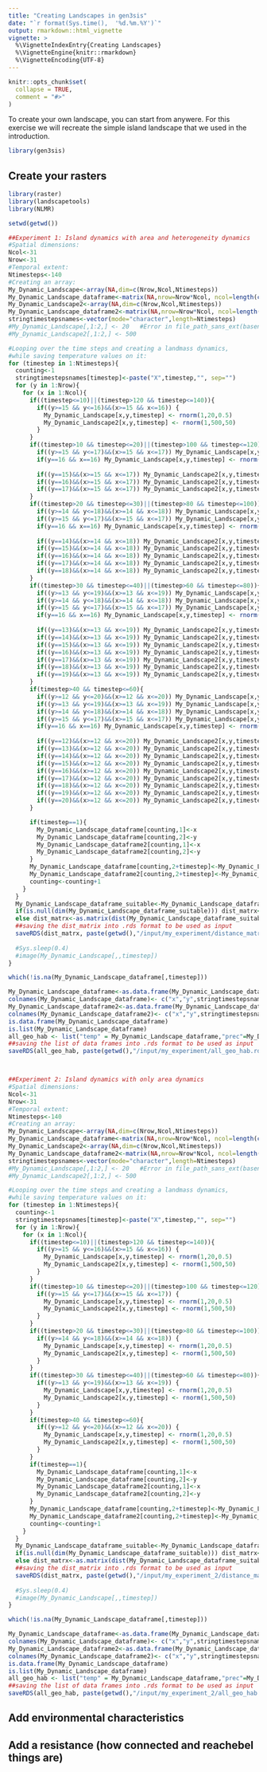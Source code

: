 ```yaml
---
title: "Creating Landscapes in gen3sis"
date: "`r format(Sys.time(),  '%d.%m.%Y')`"
output: rmarkdown::html_vignette
vignette: >
  %\VignetteIndexEntry{Creating Landscapes}
  %\VignetteEngine{knitr::rmarkdown}
  %\VignetteEncoding{UTF-8}
---
```


```r
knitr::opts_chunk$set(
  collapse = TRUE,
  comment = "#>"
)
```

To create your own landscape, you can start from anywere. For this exercise we will recreate the simple island landscape that we used in the introduction.

```r
library(gen3sis)
```

## Create your rasters

```r
library(raster)
library(landscapetools)
library(NLMR)

setwd(getwd())

##Experiment 1: Island dynamics with area and heterogeneity dynamics
#Spatial dimensions:
Ncol<-31
Nrow<-31
#Temporal extent:
Ntimesteps<-140
#Creating an array:
My_Dynamic_Landscape<-array(NA,dim=c(Nrow,Ncol,Ntimesteps))
My_Dynamic_Landscape_dataframe<-matrix(NA,nrow=Nrow*Ncol, ncol=length(c(Ncol,Nrow))+Ntimesteps)
My_Dynamic_Landscape2<-array(NA,dim=c(Nrow,Ncol,Ntimesteps))
My_Dynamic_Landscape_dataframe2<-matrix(NA,nrow=Nrow*Ncol, ncol=length(c(Ncol,Nrow))+Ntimesteps)
stringtimestepsnames<-vector(mode="character",length=Ntimesteps)
#My_Dynamic_Landscape[,1:2,] <- 20   #Error in file_path_sans_ext(basename(config_file)) : could not find function "file_path_sans_ext"
#My_Dynamic_Landscape2[,1:2,] <- 500

#Looping over the time steps and creating a landmass dynamics, 
#while saving temperature values on it:
for (timestep in 1:Ntimesteps){
  counting<-1
  stringtimestepsnames[timestep]<-paste("X",timestep,"", sep="")
  for (y in 1:Nrow){
    for (x in 1:Ncol){
      if((timestep<=10)||(timestep>120 && timestep<=140)){
        if((y>=15 && y<=16)&&(x>=15 && x<=16)) {
          My_Dynamic_Landscape[x,y,timestep] <- rnorm(1,20,0.5) 
          My_Dynamic_Landscape2[x,y,timestep] <- rnorm(1,500,50) 
        }
      }
      if((timestep>10 && timestep<=20)||(timestep>100 && timestep<=120)){
        if((y>=15 && y<=17)&&(x>=15 && x<=17)) My_Dynamic_Landscape[x,y,timestep] <- rnorm(1,20,0.5) 
        if(y==16 && x==16) My_Dynamic_Landscape[x,y,timestep] <- rnorm(1,19,0.5) 
        
        if((y==15)&&(x>=15 && x<=17)) My_Dynamic_Landscape2[x,y,timestep] <- rnorm(1,500,50) 
        if((y==16)&&(x>=15 && x<=17)) My_Dynamic_Landscape2[x,y,timestep] <- rnorm(1,600,50) 
        if((y==17)&&(x>=15 && x<=17)) My_Dynamic_Landscape2[x,y,timestep] <- rnorm(1,700,50)   
      }
      if((timestep>20 && timestep<=30)||(timestep>80 && timestep<=100)){
        if((y>=14 && y<=18)&&(x>=14 && x<=18)) My_Dynamic_Landscape[x,y,timestep] <- rnorm(1,20,0.5) 
        if((y>=15 && y<=17)&&(x>=15 && x<=17)) My_Dynamic_Landscape[x,y,timestep] <- rnorm(1,19,0.5) 
        if(y==16 && x==16) My_Dynamic_Landscape[x,y,timestep] <- rnorm(1,18,0.5) 
        
        if((y==14)&&(x>=14 && x<=18)) My_Dynamic_Landscape2[x,y,timestep] <- rnorm(1,500,50) 
        if((y==15)&&(x>=14 && x<=18)) My_Dynamic_Landscape2[x,y,timestep] <- rnorm(1,600,50) 
        if((y==16)&&(x>=14 && x<=18)) My_Dynamic_Landscape2[x,y,timestep] <- rnorm(1,700,50) 
        if((y==17)&&(x>=14 && x<=18)) My_Dynamic_Landscape2[x,y,timestep] <- rnorm(1,800,50) 
        if((y==18)&&(x>=14 && x<=18)) My_Dynamic_Landscape2[x,y,timestep] <- rnorm(1,900,50)         
      }
      if((timestep>30 && timestep<=40)||(timestep>60 && timestep<=80)){
        if((y>=13 && y<=19)&&(x>=13 && x<=19)) My_Dynamic_Landscape[x,y,timestep] <- rnorm(1,20,0.5) 
        if((y>=14 && y<=18)&&(x>=14 && x<=18)) My_Dynamic_Landscape[x,y,timestep] <- rnorm(1,19,0.5) 
        if((y>=15 && y<=17)&&(x>=15 && x<=17)) My_Dynamic_Landscape[x,y,timestep] <- rnorm(1,18,0.5) 
        if(y==16 && x==16) My_Dynamic_Landscape[x,y,timestep] <- rnorm(1,17,0.5) 
        
        if((y==13)&&(x>=13 && x<=19)) My_Dynamic_Landscape2[x,y,timestep] <- rnorm(1,500,50) 
        if((y==14)&&(x>=13 && x<=19)) My_Dynamic_Landscape2[x,y,timestep] <- rnorm(1,600,50) 
        if((y==15)&&(x>=13 && x<=19)) My_Dynamic_Landscape2[x,y,timestep] <- rnorm(1,700,50) 
        if((y==16)&&(x>=13 && x<=19)) My_Dynamic_Landscape2[x,y,timestep] <- rnorm(1,800,50) 
        if((y==17)&&(x>=13 && x<=19)) My_Dynamic_Landscape2[x,y,timestep] <- rnorm(1,900,50) 
        if((y==18)&&(x>=13 && x<=19)) My_Dynamic_Landscape2[x,y,timestep] <- rnorm(1,1000,50)  
        if((y==19)&&(x>=13 && x<=19)) My_Dynamic_Landscape2[x,y,timestep] <- rnorm(1,1100,50)           
      }
      if(timestep>40 && timestep<=60){
        if((y>=12 && y<=20)&&(x>=12 && x<=20)) My_Dynamic_Landscape[x,y,timestep] <- rnorm(1,20,0.5) 
        if((y>=13 && y<=19)&&(x>=13 && x<=19)) My_Dynamic_Landscape[x,y,timestep] <- rnorm(1,19,0.5) 
        if((y>=14 && y<=18)&&(x>=14 && x<=18)) My_Dynamic_Landscape[x,y,timestep] <- rnorm(1,18,0.5) 
        if((y>=15 && y<=17)&&(x>=15 && x<=17)) My_Dynamic_Landscape[x,y,timestep] <- rnorm(1,17,0.5) 
        if(y==16 && x==16) My_Dynamic_Landscape[x,y,timestep] <- rnorm(1,16,0.5) 
        
        if((y==12)&&(x>=12 && x<=20)) My_Dynamic_Landscape2[x,y,timestep] <- rnorm(1,500,50) 
        if((y==13)&&(x>=12 && x<=20)) My_Dynamic_Landscape2[x,y,timestep] <- rnorm(1,600,50) 
        if((y==14)&&(x>=12 && x<=20)) My_Dynamic_Landscape2[x,y,timestep] <- rnorm(1,700,50) 
        if((y==15)&&(x>=12 && x<=20)) My_Dynamic_Landscape2[x,y,timestep] <- rnorm(1,800,50) 
        if((y==16)&&(x>=12 && x<=20)) My_Dynamic_Landscape2[x,y,timestep] <- rnorm(1,900,50) 
        if((y==17)&&(x>=12 && x<=20)) My_Dynamic_Landscape2[x,y,timestep] <- rnorm(1,1000,50)  
        if((y==18)&&(x>=12 && x<=20)) My_Dynamic_Landscape2[x,y,timestep] <- rnorm(1,1100,50)  
        if((y==19)&&(x>=12 && x<=20)) My_Dynamic_Landscape2[x,y,timestep] <- rnorm(1,1200,50)  
        if((y==20)&&(x>=12 && x<=20)) My_Dynamic_Landscape2[x,y,timestep] <- rnorm(1,1300,50)  
      }

      if(timestep==1){
        My_Dynamic_Landscape_dataframe[counting,1]<-x
        My_Dynamic_Landscape_dataframe[counting,2]<-y
        My_Dynamic_Landscape_dataframe2[counting,1]<-x
        My_Dynamic_Landscape_dataframe2[counting,2]<-y
      }
      My_Dynamic_Landscape_dataframe[counting,2+timestep]<-My_Dynamic_Landscape[x,y,timestep]
      My_Dynamic_Landscape_dataframe2[counting,2+timestep]<-My_Dynamic_Landscape2[x,y,timestep]
      counting<-counting+1
    }
  }
  My_Dynamic_Landscape_dataframe_suitable<-My_Dynamic_Landscape_dataframe[which(My_Dynamic_Landscape_dataframe[,2+timestep]>0),]
  if(is.null(dim(My_Dynamic_Landscape_dataframe_suitable))) dist_matrx<-as.matrix(dist(My_Dynamic_Landscape_dataframe_suitable[1:2], method = "euclidean"))
  else dist_matrx<-as.matrix(dist(My_Dynamic_Landscape_dataframe_suitable[,1:2], method = "euclidean"))
  ##saving the dist_matrix into .rds format to be used as input
  saveRDS(dist_matrx, paste(getwd(),"/input/my_experiment/distance_matrices/geo_dist_m_ti_t_",(Ntimesteps - timestep),".rds", sep=""))
  
  #Sys.sleep(0.4)
  #image(My_Dynamic_Landscape[,,timestep])
}

which(!is.na(My_Dynamic_Landscape_dataframe[,timestep]))

My_Dynamic_Landscape_dataframe<-as.data.frame(My_Dynamic_Landscape_dataframe)
colnames(My_Dynamic_Landscape_dataframe)<- c("x","y",stringtimestepsnames)
My_Dynamic_Landscape_dataframe2<-as.data.frame(My_Dynamic_Landscape_dataframe2)
colnames(My_Dynamic_Landscape_dataframe2)<- c("x","y",stringtimestepsnames)
is.data.frame(My_Dynamic_Landscape_dataframe)
is.list(My_Dynamic_Landscape_dataframe)
all_geo_hab <- list("temp" = My_Dynamic_Landscape_dataframe,"prec"=My_Dynamic_Landscape_dataframe2) #This is important, otherwise the objects in the list won't have a name
##saving the list of data frames into .rds format to be used as input
saveRDS(all_geo_hab, paste(getwd(),"/input/my_experiment/all_geo_hab.rds", sep=""))



##Experiment 2: Island dynamics with only area dynamics
#Spatial dimensions:
Ncol<-31
Nrow<-31
#Temporal extent:
Ntimesteps<-140
#Creating an array:
My_Dynamic_Landscape<-array(NA,dim=c(Nrow,Ncol,Ntimesteps))
My_Dynamic_Landscape_dataframe<-matrix(NA,nrow=Nrow*Ncol, ncol=length(c(Ncol,Nrow))+Ntimesteps)
My_Dynamic_Landscape2<-array(NA,dim=c(Nrow,Ncol,Ntimesteps))
My_Dynamic_Landscape_dataframe2<-matrix(NA,nrow=Nrow*Ncol, ncol=length(c(Ncol,Nrow))+Ntimesteps)
stringtimestepsnames<-vector(mode="character",length=Ntimesteps)
#My_Dynamic_Landscape[,1:2,] <- 20   #Error in file_path_sans_ext(basename(config_file)) : could not find function "file_path_sans_ext"
#My_Dynamic_Landscape2[,1:2,] <- 500

#Looping over the time steps and creating a landmass dynamics, 
#while saving temperature values on it:
for (timestep in 1:Ntimesteps){
  counting<-1
  stringtimestepsnames[timestep]<-paste("X",timestep,"", sep="")
  for (y in 1:Nrow){
    for (x in 1:Ncol){
      if((timestep<=10)||(timestep>120 && timestep<=140)){
        if((y>=15 && y<=16)&&(x>=15 && x<=16)) {
          My_Dynamic_Landscape[x,y,timestep] <- rnorm(1,20,0.5) 
          My_Dynamic_Landscape2[x,y,timestep] <- rnorm(1,500,50) 
        }
      }
      if((timestep>10 && timestep<=20)||(timestep>100 && timestep<=120)){
        if((y>=15 && y<=17)&&(x>=15 && x<=17)) {
          My_Dynamic_Landscape[x,y,timestep] <- rnorm(1,20,0.5) 
          My_Dynamic_Landscape2[x,y,timestep] <- rnorm(1,500,50)
        }
      }
      if((timestep>20 && timestep<=30)||(timestep>80 && timestep<=100)){
        if((y>=14 && y<=18)&&(x>=14 && x<=18)) {
          My_Dynamic_Landscape[x,y,timestep] <- rnorm(1,20,0.5) 
          My_Dynamic_Landscape2[x,y,timestep] <- rnorm(1,500,50) 
        }
      }
      if((timestep>30 && timestep<=40)||(timestep>60 && timestep<=80)){
        if((y>=13 && y<=19)&&(x>=13 && x<=19)) {
          My_Dynamic_Landscape[x,y,timestep] <- rnorm(1,20,0.5)
          My_Dynamic_Landscape2[x,y,timestep] <- rnorm(1,500,50)
        }
      }
      if(timestep>40 && timestep<=60){
        if((y>=12 && y<=20)&&(x>=12 && x<=20)) {
          My_Dynamic_Landscape[x,y,timestep] <- rnorm(1,20,0.5)
          My_Dynamic_Landscape2[x,y,timestep] <- rnorm(1,500,50)  
        }
      }
      if(timestep==1){
        My_Dynamic_Landscape_dataframe[counting,1]<-x
        My_Dynamic_Landscape_dataframe[counting,2]<-y
        My_Dynamic_Landscape_dataframe2[counting,1]<-x
        My_Dynamic_Landscape_dataframe2[counting,2]<-y
      }
      My_Dynamic_Landscape_dataframe[counting,2+timestep]<-My_Dynamic_Landscape[x,y,timestep]
      My_Dynamic_Landscape_dataframe2[counting,2+timestep]<-My_Dynamic_Landscape2[x,y,timestep]
      counting<-counting+1
    }
  }
  My_Dynamic_Landscape_dataframe_suitable<-My_Dynamic_Landscape_dataframe[which(My_Dynamic_Landscape_dataframe[,2+timestep]>0),]
  if(is.null(dim(My_Dynamic_Landscape_dataframe_suitable))) dist_matrx<-as.matrix(dist(My_Dynamic_Landscape_dataframe_suitable[1:2], method = "euclidean"))
  else dist_matrx<-as.matrix(dist(My_Dynamic_Landscape_dataframe_suitable[,1:2], method = "euclidean"))
  ##saving the dist_matrix into .rds format to be used as input
  saveRDS(dist_matrx, paste(getwd(),"/input/my_experiment_2/distance_matrices/geo_dist_m_ti_t_",(Ntimesteps - timestep),".rds", sep=""))
  
  #Sys.sleep(0.4)
  #image(My_Dynamic_Landscape[,,timestep])
}

which(!is.na(My_Dynamic_Landscape_dataframe[,timestep]))

My_Dynamic_Landscape_dataframe<-as.data.frame(My_Dynamic_Landscape_dataframe)
colnames(My_Dynamic_Landscape_dataframe)<- c("x","y",stringtimestepsnames)
My_Dynamic_Landscape_dataframe2<-as.data.frame(My_Dynamic_Landscape_dataframe2)
colnames(My_Dynamic_Landscape_dataframe2)<- c("x","y",stringtimestepsnames)
is.data.frame(My_Dynamic_Landscape_dataframe)
is.list(My_Dynamic_Landscape_dataframe)
all_geo_hab <- list("temp" = My_Dynamic_Landscape_dataframe,"prec"=My_Dynamic_Landscape_dataframe2) #This is important, otherwise the objects in the list won't have a name
##saving the list of data frames into .rds format to be used as input
saveRDS(all_geo_hab, paste(getwd(),"/input/my_experiment_2/all_geo_hab.rds", sep=""))

```
## Add environmental characteristics

## Add a resistance (how connected and reachebel things are)
